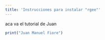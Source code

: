 ```yaml
---
title: 'Instrucciones para instalar "rgee"'
---
```


aca va el tutorial de Juan

```r

print("Juan Manuel Fiore")


```